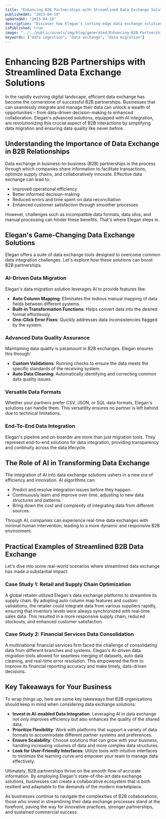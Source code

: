 ```yaml
---
title: "Enhancing B2B Partnerships with Streamlined Data Exchange Solutions"
publishedAt: "2023-04-10"
updatedAt: "2023-04-10"
description: "Discover how Elegan's cutting-edge data exchange solutions with AI integration can transform your B2B partnerships, streamline workflows, and drive efficiency."
isPublished: true
image: "../../public/assets/img/blog/generated/Enhancing-B2B-Partnerships-with-Streamlined-Data-Exchange-Solutions.png"
keywords: ["data ingestion", "data exchange", "data migration"]
---
```


# Enhancing B2B Partnerships with Streamlined Data Exchange Solutions

In the rapidly evolving digital landscape, efficient data exchange has become the cornerstone of successful B2B partnerships. Businesses that can seamlessly integrate and manage their data can unlock a wealth of opportunities – from data-driven decision-making to enhanced collaboration. Elegan's advanced solutions, equipped with AI integration, are revolutionizing this crucial aspect of B2B interactions by simplifying data migration and ensuring data quality like never before.

## Understanding the Importance of Data Exchange in B2B Relationships

Data exchange in business-to-business (B2B) partnerships is the process through which companies share information to facilitate transactions, optimize supply chains, and collaboratively innovate. Effective data exchange can lead to:

- Improved operational efficiency
- Better informed decision-making
- Reduced errors and time spent on data reconciliation
- Enhanced customer satisfaction through smoother processes

However, challenges such as incompatible data formats, data silos, and manual processing can hinder these benefits. That's where Elegan steps in.

## Elegan's Game-Changing Data Exchange Solutions

Elegan offers a suite of data exchange tools designed to overcome common data integration challenges. Let's explore how these solutions can boost B2B partnerships:

### AI-Driven Data Migration

Elegan's data migration solution leverages AI to provide features like:

- **Auto Column Mapping**: Eliminates the tedious manual mapping of data fields between different systems.
- **Built-in Transformation Functions**: Helps convert data into the desired format effortlessly.
- **One-Click Error Fixes**: Quickly addresses data inconsistencies flagged by the system.

### Advanced Data Quality Assurance

Maintaining data quality is paramount in B2B exchanges. Elegan ensures this through:

- **Custom Validations**: Running checks to ensure the data meets the specific standards of the receiving system.
- **Auto Data Cleaning**: Automatically identifying and correcting common data quality issues.

### Versatile Data Formats

Whether your partners prefer CSV, JSON, or SQL data formats, Elegan's solutions can handle them. This versatility ensures no partner is left behind due to technical limitations.

### End-To-End Data Integration

Elegan's pipeline and on-boarder are more than just migration tools. They represent end-to-end solutions for data integration, providing transparency and continuity across the data lifecycle.

## The Role of AI in Transforming Data Exchange

The integration of AI into data exchange solutions ushers in a new era of efficiency and innovation. AI algorithms can:

- Predict and resolve integration issues before they happen.
- Continuously learn and improve over time, adjusting to new data structures and patterns.
- Bring down the cost and complexity of integrating data from different sources.

Through AI, companies can experience real-time data exchanges with minimal human intervention, leading to a more dynamic and responsive B2B environment.

## Practical Examples of Streamlined B2B Data Exchange

Let's dive into some real-world scenarios where streamlined data exchange has made a substantial impact:

### Case Study 1: Retail and Supply Chain Optimization

A global retailer utilized Elegan's data exchange platforms to streamline its supply chain. By adopting auto column map features and custom validations, the retailer could integrate data from various suppliers rapidly, ensuring that inventory levels were always synchronized with real-time sales data. This resulted in a more responsive supply chain, reduced stockouts, and enhanced customer satisfaction.

### Case Study 2: Financial Services Data Consolidation

A multinational financial services firm faced the challenge of consolidating data from different branches and systems. Elegan's AI-driven data migration tools allowed for seamless merging of datasets, auto data cleaning, and real-time error resolution. This empowered the firm to improve its financial reporting accuracy and make timely, data-driven decisions.

## Key Takeaways for Your Business

To wrap things up, here are some key takeaways that B2B organizations should keep in mind when considering data exchange solutions:

- **Invest in AI-enabled Data Integration**: Leveraging AI in data exchange not only improves efficiency but also enhances the quality of the shared data.
- **Prioritize Flexibility**: Work with platforms that support a variety of data formats to accommodate different partner systems and preferences.
- **Ensure Scalability**: Choose solutions that can grow with your business, handling increasing volumes of data and more complex data structures.
- **Look for User-Friendly Interfaces**: Utilize tools with intuitive interfaces to minimize the learning curve and empower your team to manage data effectively.

Ultimately, B2B partnerships thrive on the smooth flow of accurate information. By employing Elegan's state-of-the-art data exchange solutions, businesses can create a collaborative ecosystem that is both resilient and adaptable to the demands of the modern marketplace.

As businesses continue to navigate the complexities of B2B collaborations, those who invest in streamlining their data exchange processes stand at the forefront, paving the way for innovative practices, stronger partnerships, and sustained commercial success.